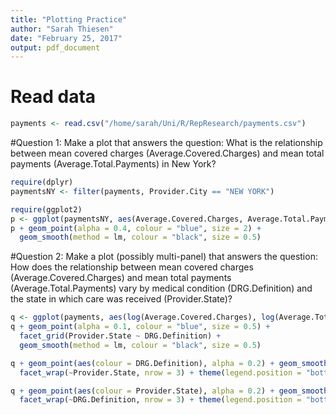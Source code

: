 ```yaml
---
title: "Plotting Practice"
author: "Sarah Thiesen"
date: "February 25, 2017"
output: pdf_document
---
```


# Read data
```r
payments <- read.csv("/home/sarah/Uni/R/RepResearch/payments.csv")
```

#Question 1:
Make a plot that answers the question: What is the relationship between mean covered charges (Average.Covered.Charges) and mean total payments (Average.Total.Payments) in New York?

```r
require(dplyr)
paymentsNY <- filter(payments, Provider.City == "NEW YORK")

require(ggplot2)
p <- ggplot(paymentsNY, aes(Average.Covered.Charges, Average.Total.Payments))
p + geom_point(alpha = 0.4, colour = "blue", size = 2) + 
  geom_smooth(method = lm, colour = "black", size = 0.5)
```

#Question 2:
Make a plot (possibly multi-panel) that answers the question: How does the relationship between mean covered charges (Average.Covered.Charges) and mean total payments (Average.Total.Payments) vary by medical condition (DRG.Definition) and the state in which care was received (Provider.State)?

```r
q <- ggplot(payments, aes(log(Average.Covered.Charges), log(Average.Total.Payments)))
q + geom_point(alpha = 0.1, colour = "blue", size = 0.5) + 
  facet_grid(Provider.State ~ DRG.Definition) +
  geom_smooth(method = lm, colour = "black", size = 0.5)
```
\newpage
```r
q + geom_point(aes(colour = DRG.Definition), alpha = 0.2) + geom_smooth(aes(colour = DRG.Definition), method = lm, size = 0.5) + 
  facet_wrap(~Provider.State, nrow = 3) + theme(legend.position = "bottom", legend.direction = "vertical")
```
\newpage
```r
q + geom_point(aes(colour = Provider.State), alpha = 0.2) + geom_smooth(aes(colour = Provider.State), method = lm, size = 0.5) + 
  facet_wrap(~DRG.Definition, nrow = 3) + theme(legend.position = "bottom")
```